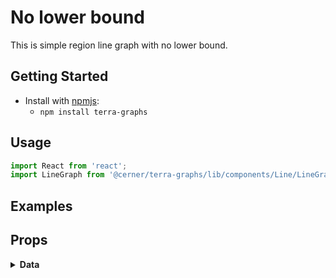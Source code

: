 
# No lower bound

This is simple region line graph with no lower bound.

## Getting Started

- Install with [npmjs](https://www.npmjs.com):
  - `npm install terra-graphs`

## Usage

```jsx
import React from 'react';
import LineGraph from '@cerner/terra-graphs/lib/components/Line/LineGraph';
```
## Examples
<LineGraph />

## Props
<PropsTable />

<details>
<summary style={{fontSize: 24 }}>
<b>Data</b>
</summary>

### Graph Config object
<GraphConfig />

### Data object
<DataObject />
</details>
